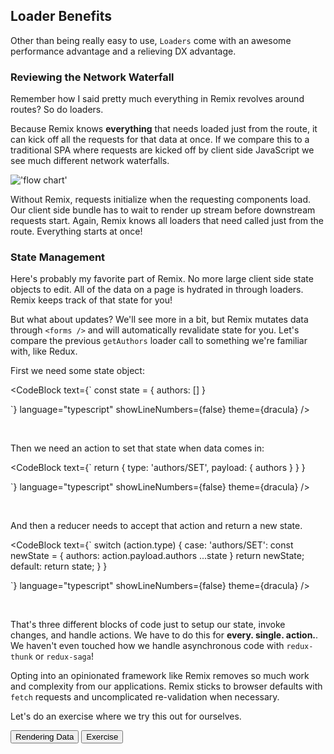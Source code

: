 
## Loader Benefits

Other than being really easy to use, `Loaders` come with an awesome performance
advantage and a relieving DX advantage.

### Reviewing the Network Waterfall

Remember how I said pretty much everything in Remix revolves around routes? So
do loaders.

Because Remix knows **everything** that needs loaded just from the route, it can
kick off all the requests for that data at once. If we compare this to a
traditional SPA where requests are kicked off by client side JavaScript we see
much different network waterfalls.

!['flow chart'](https://cdn.discordapp.com/attachments/955668671940935743/1049506512055320596/Screen_Shot_2022-12-05_at_7.02.49_PM.png)

Without Remix, requests initialize when the requesting components load. Our
client side bundle has to wait to render up stream before downstream requests
start. Again, Remix knows all loaders that need called just from the route.
Everything starts at once!

### State Management

Here's probably my favorite part of Remix. No more large client side state
objects to edit. All of the data on a page is hydrated in through loaders. Remix
keeps track of that state for you!

But what about updates? We'll see more in a bit, but Remix mutates data through
`<forms />` and will automatically revalidate state for you. Let's compare the
previous `getAuthors` loader call to something we're familiar with, like Redux.

First we need some state object:

<CodeBlock
  text={`
const state = { authors: [] }

`} language="typescript" showLineNumbers={false} theme={dracula} />

<br />

Then we need an action to set that state when data comes in:

<CodeBlock
  text={`
  return { type: 'authors/SET', payload: { authors } }
}

`} language="typescript" showLineNumbers={false} theme={dracula} />

<br />

And then a reducer needs to accept that action and return a new state.

<CodeBlock
  text={`
  switch (action.type) {
    case: 'authors/SET':
      const newState = {
        authors: action.payload.authors
        ...state
      }
      return newState;
    default:
      return state;
  }
}

`} language="typescript" showLineNumbers={false} theme={dracula} />

<br />

That's three different blocks of code just to setup our state, invoke changes,
and handle actions. We have to do this for **every. single. action.**. We
haven't even touched how we handle asynchronous code with `redux-thunk` or
`redux-saga`!

Opting into an opinionated framework like Remix removes so much work and
complexity from our applications. Remix sticks to browser defaults with `fetch`
requests and uncomplicated re-validation when necessary.

Let's do an exercise where we try this out for ourselves.


<div className="button-group">
  <Link to="/modules/remix-loader/rendering-data">
    <button>Rendering Data</button>
  </Link>

  <Link to="/modules/remix-loaders/exercise">
    <button>Exercise</button>
  </Link>
</div>
